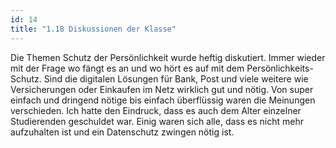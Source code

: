 ```yaml
---
id: 14
title: "1.18 Diskussionen der Klasse"
---
```


Die Themen Schutz der Persönlichkeit wurde heftig diskutiert. Immer wieder mit der Frage wo fängt es an und wo hört es auf mit dem Persönlichkeits-Schutz. Sind die digitalen Lösungen für Bank, Post und viele weitere wie Versicherungen oder Einkaufen im Netz wirklich gut und nötig. Von super einfach und dringend nötige bis einfach überflüssig waren die Meinungen verschieden. Ich hatte den Eindruck, dass es auch dem Alter einzelner Studierenden geschuldet war. 
Einig waren sich alle, dass es nicht mehr aufzuhalten ist und ein Datenschutz zwingen nötig ist.